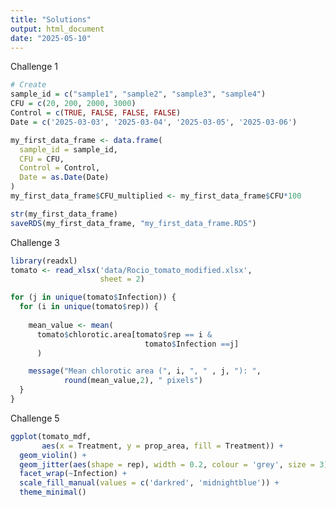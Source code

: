 ```yaml
---
title: "Solutions"
output: html_document
date: "2025-05-10"
---
```


Challenge 1

```r
# Create 
sample_id = c("sample1", "sample2", "sample3", "sample4")
CFU = c(20, 200, 2000, 3000)
Control = c(TRUE, FALSE, FALSE, FALSE)
Date = c('2025-03-03', '2025-03-04', '2025-03-05', '2025-03-06')

my_first_data_frame <- data.frame(
  sample_id = sample_id,
  CFU = CFU,
  Control = Control,
  Date = as.Date(Date)
)
my_first_data_frame$CFU_multiplied <- my_first_data_frame$CFU*100

str(my_first_data_frame)
saveRDS(my_first_data_frame, "my_first_data_frame.RDS")
```

Challenge 3
```r
library(readxl) 
tomato <- read_xlsx('data/Rocio_tomato_modified.xlsx',
                    sheet = 2)

for (j in unique(tomato$Infection)) {
  for (i in unique(tomato$rep)) {
    
    mean_value <- mean(
      tomato$chlorotic.area[tomato$rep == i & 
                              tomato$Infection ==j]
      )

    message("Mean chlorotic area (", i, ", " , j, "): ", 
            round(mean_value,2), " pixels")
  }
}

```


Challenge 5

```r
ggplot(tomato_mdf,
       aes(x = Treatment, y = prop_area, fill = Treatment)) +
  geom_violin() +
  geom_jitter(aes(shape = rep), width = 0.2, colour = 'grey', size = 3) +
  facet_wrap(~Infection) +
  scale_fill_manual(values = c('darkred', 'midnightblue')) +
  theme_minimal()
```